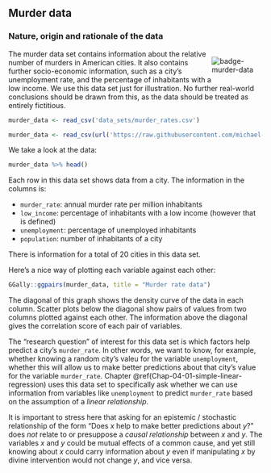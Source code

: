 
## Murder data {#app-93-data-sets-murder-data}

### Nature, origin and rationale of the data

<div style = "float:right; width:20%;">
<img src="visuals/badge-murder-data.png" alt="badge-murder-data">  
</div>  

The murder data set contains information about the relative number of murders in American cities.
It also contains further socio-economic information, such as a city's unemployment rate, and the percentage of inhabitants with a low income.
We use this data set just for illustration.
No further real-world conclusions should be drawn from this, as the data should be treated as entirely fictitious. 

```r
murder_data <- read_csv('data_sets/murder_rates.csv')
```

```r
murder_data <- read_csv(url('https://raw.githubusercontent.com/michael-franke/intro-data-analysis/master/data_sets/murder_rates.csv'))
```

We take a look at the data:

```r
murder_data %>% head()
```

Each row in this data set shows data from a city. The information in the columns is:

- `murder_rate`: annual murder rate per million inhabitants
- `low_income`: percentage of inhabitants with a low income (however that is defined)
- `unemployment`: percentage of unemployed inhabitants
- `population`: number of inhabitants of a city

There is information for a total of 20 cities in this data set.

Here's a nice way of plotting each variable against each other:

```r
GGally::ggpairs(murder_data, title = "Murder rate data")
```

The diagonal of this graph shows the density curve of the data in each column. Scatter plots below the diagonal show pairs of values from two columns plotted against each other. The information above the diagonal gives the correlation score of each pair of variables.

The "research question" of interest for this data set is which factors help predict a city's `murder_rate`.
In other words, we want to know, for example, whether knowing a random city's valeu for the variable `unemployment`, whether this will allow us to make better predictions about that city's value for the variable `murder_rate`.
Chapter \@ref(Chap-04-01-simple-linear-regression) uses this data set to specifically ask whether we can use information from variables like `unemployment` to predict `murder_rate` based on the assumption of a *linear relationship*.

It is important to stress here that asking for an epistemic / stochastic relationship of the form "Does $x$ help to make better predictions about $y$?" does *not* relate to or presuppose a *causal relationship* between $x$ and $y$.
The variables $x$ and $y$ could be mutual effects of a common cause, and yet still knowing about $x$ could carry information about $y$ even if manipulating $x$ by divine intervention would not change $y$, and vice versa.
